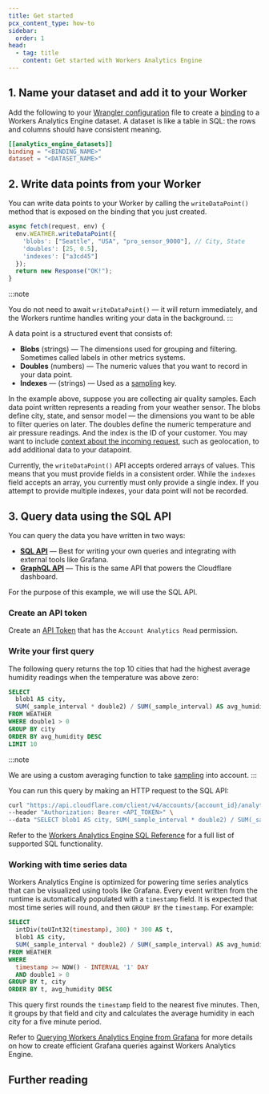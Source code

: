 ```yaml
---
title: Get started
pcx_content_type: how-to
sidebar:
  order: 1
head:
  - tag: title
    content: Get started with Workers Analytics Engine
---
```



## 1. Name your dataset and add it to your Worker

Add the following to your [Wrangler configuration](/workers/wrangler/configuration) file to create a [binding](/workers/runtime-apis/bindings/) to a Workers Analytics Engine dataset. A dataset is like a table in SQL: the rows and columns should have consistent meaning.

```toml
[[analytics_engine_datasets]]
binding = "<BINDING_NAME>"
dataset = "<DATASET_NAME>"
```

## 2. Write data points from your Worker

You can write data points to your Worker by calling the `writeDataPoint()` method that is exposed on the binding that you just created.

```js
async fetch(request, env) {
  env.WEATHER.writeDataPoint({
    'blobs': ["Seattle", "USA", "pro_sensor_9000"], // City, State
    'doubles': [25, 0.5],
    'indexes': ["a3cd45"]
  });
  return new Response("OK!");
}
```

:::note

You do not need to await `writeDataPoint()` — it will return immediately, and the Workers runtime handles writing your data in the background.
:::

A data point is a structured event that consists of:

- **Blobs** (strings) — The dimensions used for grouping and filtering. Sometimes called labels in other metrics systems.
- **Doubles** (numbers) — The numeric values that you want to record in your data point.
- **Indexes** — (strings) — Used as a [sampling](/analytics/analytics-engine/sql-api/#sampling) key.

In the example above, suppose you are collecting air quality samples. Each data point written represents a reading from your weather sensor. The blobs define city, state, and sensor model — the dimensions you want to be able to filter queries on later. The doubles define the numeric temperature and air pressure readings. And the index is the ID of your customer. You may want to include [context about the incoming request](/workers/runtime-apis/request/), such as geolocation, to add additional data to your datapoint.

Currently, the `writeDataPoint()` API accepts ordered arrays of values. This means that you must provide fields in a consistent order. While the `indexes` field accepts an array, you currently must only provide a single index. If you attempt to provide multiple indexes, your data point will not be recorded.

## 3. Query data using the SQL API

You can query the data you have written in two ways:

- [**SQL API**](/analytics/analytics-engine/sql-api) — Best for writing your own queries and integrating with external tools like Grafana.
- [**GraphQL API**](/analytics/graphql-api/) — This is the same API that powers the Cloudflare dashboard.

For the purpose of this example, we will use the SQL API.

### Create an API token

Create an [API Token](https://dash.cloudflare.com/profile/api-tokens) that has the `Account Analytics Read` permission.

### Write your first query

The following query returns the top 10 cities that had the highest average humidity readings when the temperature was above zero:

```sql
SELECT
  blob1 AS city,
  SUM(_sample_interval * double2) / SUM(_sample_interval) AS avg_humidity
FROM WEATHER
WHERE double1 > 0
GROUP BY city
ORDER BY avg_humidity DESC
LIMIT 10
```

:::note

We are using a custom averaging function to take [sampling](/analytics/analytics-engine/sql-api/#sampling) into account.
:::

You can run this query by making an HTTP request to the SQL API:

```bash
curl "https://api.cloudflare.com/client/v4/accounts/{account_id}/analytics_engine/sql" \
--header "Authorization: Bearer <API_TOKEN>" \
--data "SELECT blob1 AS city, SUM(_sample_interval * double2) / SUM(_sample_interval) AS avg_humidity FROM WEATHER WHERE double1 > 0 GROUP BY city ORDER BY avg_humidity DESC LIMIT 10"
```

Refer to the [Workers Analytics Engine SQL Reference](/analytics/analytics-engine/sql-reference/) for a full list of supported SQL functionality.

### Working with time series data

Workers Analytics Engine is optimized for powering time series analytics that can be visualized using tools like Grafana. Every event written from the runtime is automatically populated with a `timestamp` field. It is expected that most time series will round, and then `GROUP BY` the `timestamp`. For example:

```sql
SELECT
  intDiv(toUInt32(timestamp), 300) * 300 AS t,
  blob1 AS city,
  SUM(_sample_interval * double2) / SUM(_sample_interval) AS avg_humidity
FROM WEATHER
WHERE
  timestamp >= NOW() - INTERVAL '1' DAY
  AND double1 > 0
GROUP BY t, city
ORDER BY t, avg_humidity DESC
```

This query first rounds the `timestamp` field to the nearest five minutes. Then, it groups by that field and city and calculates the average humidity in each city for a five minute period.

Refer to [Querying Workers Analytics Engine from Grafana](/analytics/analytics-engine/grafana/) for more details on how to create efficient Grafana queries against Workers Analytics Engine.

## Further reading

<DirectoryListing folder="analytics/analytics-engine" />
